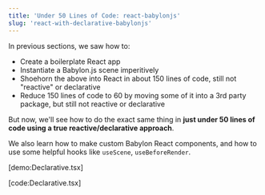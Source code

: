 ```yaml
---
title: 'Under 50 Lines of Code: react-babylonjs'
slug: 'react-with-declarative-babylonjs'
---
```


In previous sections, we saw how to:

- Create a boilerplate React app
- Instantiate a Babylon.js scene imperitively
- Shoehorn the above into React in about 150 lines of code, still not "reactive"
  or declarative
- Reduce 150 lines of code to 60 by moving some of it into a 3rd party package,
  but still not reactive or declarative

But now, we'll see how to do the exact same thing in **just under 50 lines of
code using a true reactive/declarative approach**.

We also learn how to make custom Babylon React components, and how to use some
helpful hooks like `useScene`, `useBeforeRender`.

[demo:Declarative.tsx]

[code:Declarative.tsx]
